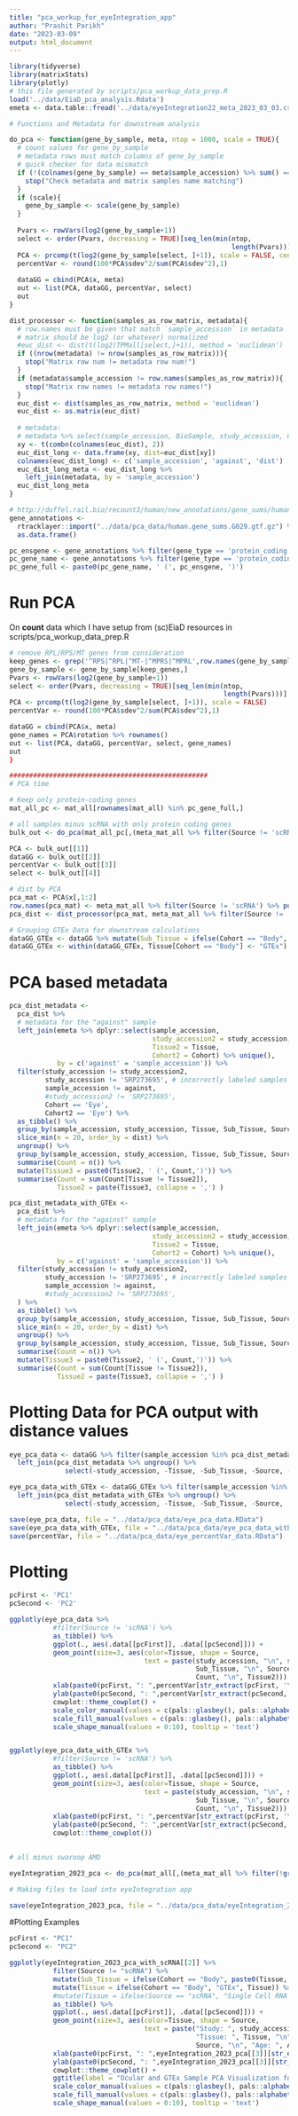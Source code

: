 ```yaml
---
title: "pca_workup_for_eyeIntegration_app"
author: "Prashit Parikh"
date: "2023-03-09"
output: html_document
---
```


```r
library(tidyverse)
library(matrixStats)
library(plotly)
# this file generated by scripts/pca_workup_data_prep.R
load('../data/EiaD_pca_analysis.Rdata')
emeta <- data.table::fread('../data/eyeIntegration22_meta_2023_03_03.csv.gz')
```

```r

# Functions and Metadata for downstream analysis

do_pca <- function(gene_by_sample, meta, ntop = 1000, scale = TRUE){
  # count values for gene_by_sample
  # metadata rows must match columns of gene_by_sample
  # quick checker for data mismatch
  if (!(colnames(gene_by_sample) == meta$sample_accession) %>% sum() == ncol(gene_by_sample)){
    stop("Check metadata and matrix samples name matching")
  }
  if (scale){
    gene_by_sample <- scale(gene_by_sample)
  }
  
  Pvars <- rowVars(log2(gene_by_sample+1))
  select <- order(Pvars, decreasing = TRUE)[seq_len(min(ntop, 
                                                        length(Pvars)))]
  PCA <- prcomp(t(log2(gene_by_sample[select, ]+1)), scale = FALSE, center = FALSE)
  percentVar <- round(100*PCA$sdev^2/sum(PCA$sdev^2),1)
  
  dataGG = cbind(PCA$x, meta)
  out <- list(PCA, dataGG, percentVar, select)
  out
}

dist_processor <- function(samples_as_row_matrix, metadata){
  # row.names must be given that match `sample_accession` in metadata
  # matrix should be log2 (or whatever) normalized
  #euc_dist <- dist(t(log2(TPMall[select,]+1)), method = 'euclidean')
  if ((nrow(metadata) != nrow(samples_as_row_matrix))){
    stop("Matrix row num != metadata row num!")
  }
  if (metadata$sample_accession != row.names(samples_as_row_matrix)){
    stop("Matrix row names != metadata row names!")
  }
  euc_dist <- dist(samples_as_row_matrix, method = 'euclidean')
  euc_dist <- as.matrix(euc_dist)
  
  # metadata:
  # metadata %>% select(sample_accession, BioSample, study_accession, Cohort, Tissue,  Sub_Tissue, Source, Age) %>% unique()
  xy <- t(combn(colnames(euc_dist), 2))
  euc_dist_long <- data.frame(xy, dist=euc_dist[xy])
  colnames(euc_dist_long) <- c('sample_accession', 'against', 'dist')
  euc_dist_long_meta <- euc_dist_long %>% 
    left_join(metadata, by = 'sample_accession')
  euc_dist_long_meta
}

# http://duffel.rail.bio/recount3/human/new_annotations/gene_sums/human.gene_sums.G029.gtf.gz
gene_annotations <- 
  rtracklayer::import("../data/pca_data/human.gene_sums.G029.gtf.gz") %>% 
  as.data.frame()

pc_ensgene <- gene_annotations %>% filter(gene_type == 'protein_coding') %>% pull(gene_id) %>% gsub('\\.\\d+$','',.)
pc_gene_name <- gene_annotations %>% filter(gene_type == 'protein_coding') %>% pull(gene_name) 
pc_gene_full <- paste0(pc_gene_name, ' (', pc_ensgene, ')')
```

# Run PCA 

On **count** data which I have setup from (sc)EiaD resources in scripts/pca_workup_data_prep.R 

```r
# remove RPL/RPS/MT genes from consideration 
keep_genes <- grep('^RPS|^RPL|^MT-|^MPRS|^MPRL',row.names(gene_by_sample),value = TRUE, invert = TRUE)
gene_by_sample <- gene_by_sample[keep_genes,]
Pvars <- rowVars(log2(gene_by_sample+1))
select <- order(Pvars, decreasing = TRUE)[seq_len(min(ntop, 
                                                      length(Pvars)))]
PCA <- prcomp(t(log2(gene_by_sample[select, ]+1)), scale = FALSE)
percentVar <- round(100*PCA$sdev^2/sum(PCA$sdev^2),1)

dataGG = cbind(PCA$x, meta)
gene_names = PCA$rotation %>% rownames()
out <- list(PCA, dataGG, percentVar, select, gene_names)
out
}
```

```r
##################################################
# PCA time

# Keep only protein-coding genes
mat_all_pc <- mat_all[rownames(mat_all) %in% pc_gene_full,]

# all samples minus scRNA with only protein coding genes
bulk_out <- do_pca(mat_all_pc[,(meta_mat_all %>% filter(Source != 'scRNA') %>% pull(sample_accession))], meta_mat_all %>% filter(Source != 'scRNA') )

PCA <- bulk_out[[1]]
dataGG <- bulk_out[[2]]
percentVar <- bulk_out[[3]]
select <- bulk_out[[4]]

# dist by PCA
pca_mat <- PCA$x[,1:2]
row.names(pca_mat) <- meta_mat_all %>% filter(Source != 'scRNA') %>% pull(sample_accession)
pca_dist <- dist_processor(pca_mat, meta_mat_all %>% filter(Source != 'scRNA'))

# Grouping GTEx Data for downstream calculations
dataGG_GTEx <- dataGG %>% mutate(Sub_Tissue = ifelse(Cohort == "Body", paste0(Tissue, " - ", Sub_Tissue), Sub_Tissue))
dataGG_GTEx <- within(dataGG_GTEx, Tissue[Cohort == "Body"] <- "GTEx")
```


# PCA based metadata
```r
pca_dist_metadata <-
  pca_dist %>%
  # metadata for the "against" sample
  left_join(emeta %>% dplyr::select(sample_accession, 
                                    study_accession2 = study_accession, 
                                    Tissue2 = Tissue,
                                    Cohort2 = Cohort) %>% unique(), 
            by = c('against' = 'sample_accession')) %>% 
  filter(study_accession != study_accession2, 
         study_accession != 'SRP273695', # incorrectly labeled samples
         sample_accession != against,
         #study_accession2 != 'SRP273695',
         Cohort == 'Eye', 
         Cohort2 == 'Eye') %>% 
  as_tibble() %>% 
  group_by(sample_accession, study_accession, Tissue, Sub_Tissue, Source, Age) %>% 
  slice_min(n = 20, order_by = dist) %>%
  ungroup() %>% 
  group_by(sample_accession, study_accession, Tissue, Sub_Tissue, Source, Age, Tissue2) %>% 
  summarise(Count = n()) %>% 
  mutate(Tissue3 = paste0(Tissue2, ' (', Count,')')) %>% 
  summarise(Count = sum(Count[Tissue != Tissue2]),
            Tissue2 = paste(Tissue3, collapse = ',') )

pca_dist_metadata_with_GTEx <-
  pca_dist %>%
  # metadata for the "against" sample
  left_join(emeta %>% dplyr::select(sample_accession, 
                                    study_accession2 = study_accession, 
                                    Tissue2 = Tissue,
                                    Cohort2 = Cohort) %>% unique(), 
            by = c('against' = 'sample_accession')) %>% 
  filter(study_accession != study_accession2, 
         study_accession != 'SRP273695', # incorrectly labeled samples
         sample_accession != against,
         #study_accession2 != 'SRP273695',
  ) %>% 
  as_tibble() %>% 
  group_by(sample_accession, study_accession, Tissue, Sub_Tissue, Source, Age) %>% 
  slice_min(n = 20, order_by = dist) %>%
  ungroup() %>% 
  group_by(sample_accession, study_accession, Tissue, Sub_Tissue, Source, Age, Tissue2) %>% 
  summarise(Count = n()) %>% 
  mutate(Tissue3 = paste0(Tissue2, ' (', Count,')')) %>% 
  summarise(Count = sum(Count[Tissue != Tissue2]),
            Tissue2 = paste(Tissue3, collapse = ',') )
```

# Plotting Data for PCA output with distance values

```r

eye_pca_data <- dataGG %>% filter(sample_accession %in% pca_dist_metadata$sample_accession) %>%
  left_join(pca_dist_metadata %>% ungroup() %>% 
              select(-study_accession, -Tissue, -Sub_Tissue, -Source, -Age), by = c("sample_accession"))

eye_pca_data_with_GTEx <- dataGG_GTEx %>% filter(sample_accession %in% pca_dist_metadata_with_GTEx$sample_accession) %>%
  left_join(pca_dist_metadata_with_GTEx %>% ungroup() %>% 
              select(-study_accession, -Tissue, -Sub_Tissue, -Source, -Age), by = c("sample_accession"))

save(eye_pca_data, file = "../data/pca_data/eye_pca_data.RData")
save(eye_pca_data_with_GTEx, file = "../data/pca_data/eye_pca_data_with_GTEx.RData")
save(percentVar, file = "../data/pca_data/eye_percentVar_data.RData")


```

# Plotting

```r
pcFirst <- 'PC1'
pcSecond <- 'PC2'

ggplotly(eye_pca_data %>%
           #filter(Source != 'scRNA') %>% 
           as_tibble() %>%
           ggplot(., aes(.data[[pcFirst]], .data[[pcSecond]])) +
           geom_point(size=3, aes(color=Tissue, shape = Source,
                                  text = paste(study_accession, "\n", sample_accession, "\n", Tissue, "\n",
                                               Sub_Tissue, "\n", Source, "\n", Age, "\n",
                                               Count, "\n", Tissue2))) +
           xlab(paste0(pcFirst, ": ",percentVar[str_extract(pcFirst, '\\d+') %>% as.integer()],"% variance")) +
           ylab(paste0(pcSecond, ": ",percentVar[str_extract(pcSecond, '\\d+') %>% as.integer()],"% variance")) + 
           cowplot::theme_cowplot() +
           scale_color_manual(values = c(pals::glasbey(), pals::alphabet2(), pals::alphabet2()) %>% unname()) +
           scale_fill_manual(values = c(pals::glasbey(), pals::alphabet2(), pals::alphabet2()) %>% unname()) +
           scale_shape_manual(values = 0:10), tooltip = 'text')


ggplotly(eye_pca_data_with_GTEx %>%
           #filter(Source != 'scRNA') %>% 
           as_tibble() %>%
           ggplot(., aes(.data[[pcFirst]], .data[[pcSecond]])) +
           geom_point(size=3, aes(color=Tissue, shape = Source,
                                  text = paste(study_accession, "\n", sample_accession, "\n", Tissue, "\n",
                                               Sub_Tissue, "\n", Source, "\n", Age, "\n",
                                               Count, "\n", Tissue2))) +
           xlab(paste0(pcFirst, ": ",percentVar[str_extract(pcFirst, '\\d+') %>% as.integer()],"% variance")) +
           ylab(paste0(pcSecond, ": ",percentVar[str_extract(pcSecond, '\\d+') %>% as.integer()],"% variance")) + 
           cowplot::theme_cowplot())
         
```

         
```r
# all minus swaroop AMD

eyeIntegration_2023_pca <- do_pca(mat_all[,(meta_mat_all %>% filter(!grepl("AMD", Perturbation)) %>% pull(sample_accession))], meta_mat_all %>% filter(!grepl("AMD", Perturbation)))

# Making files to load into eyeIntegration app

save(eyeIntegration_2023_pca, file = "../data/pca_data/eyeIntegration_2023_pca.RData")
```

#Plotting Examples

```r
pcFirst <- "PC1"
pcSecond <- "PC2"

ggplotly(eyeIntegration_2023_pca_with_scRNA[[2]] %>%
           filter(Source != "scRNA") %>% 
           mutate(Sub_Tissue = ifelse(Cohort == "Body", paste0(Tissue, " - ", Sub_Tissue), Sub_Tissue)) %>%
           mutate(Tissue = ifelse(Cohort == "Body", "GTEx", Tissue)) %>%
           #mutate(Tissue = ifelse(Source == "scRNA", "Single Cell RNA Samples", Tissue)) %>% 
           as_tibble() %>%
           ggplot(., aes(.data[[pcFirst]], .data[[pcSecond]])) +
           geom_point(size=3, aes(color=Tissue, shape = Source,
                                  text = paste("Study: ", study_accession, "\n", "Sample: ", sample_accession, "\n",
                                               "Tissue: ", Tissue, "\n", "Sub-Tissue: ", Sub_Tissue, "\n", "Source: ", 
                                               Source, "\n", "Age: ", Age, "\n"))) +
           xlab(paste0(pcFirst, ": ",eyeIntegration_2023_pca[[3]][str_extract(pcFirst, '\\d+') %>% as.integer()],"% variance")) +
           ylab(paste0(pcSecond, ": ",eyeIntegration_2023_pca[[3]][str_extract(pcSecond, '\\d+') %>% as.integer()],"% variance")) +
           cowplot::theme_cowplot() +
           ggtitle(label = "Ocular and GTEx Sample PCA Visualization for the top 1000 protein coding genes in eyeIntegration") +
           scale_color_manual(values = c(pals::glasbey(), pals::alphabet2(), pals::alphabet2()) %>% unname()) +
           scale_fill_manual(values = c(pals::glasbey(), pals::alphabet2(), pals::alphabet2()) %>% unname()) +
           scale_shape_manual(values = 0:10), tooltip = 'text')

```
